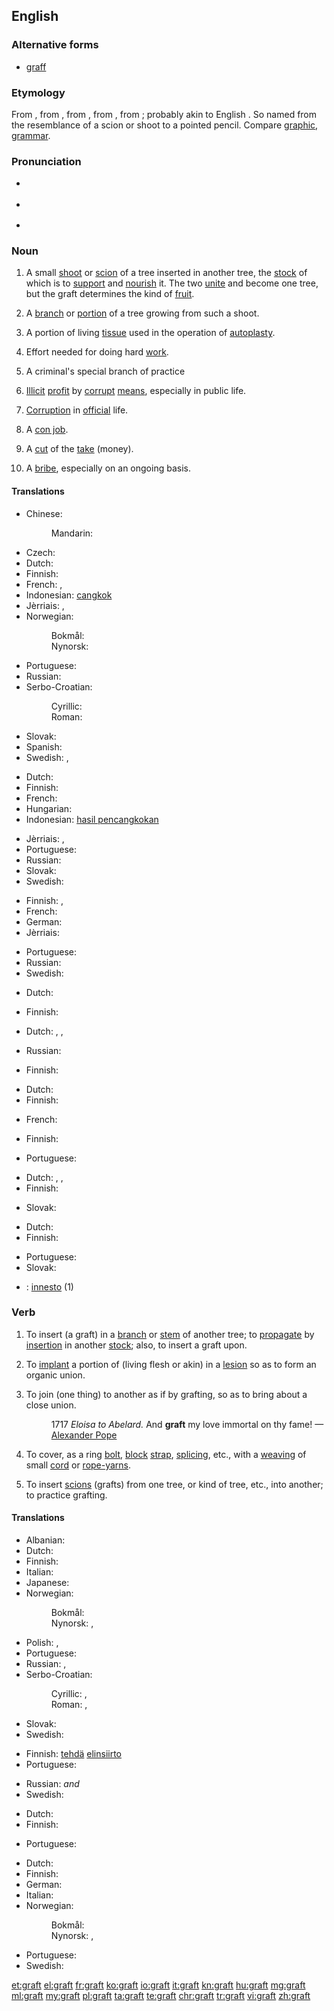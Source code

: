 ==English==
{{wikipedia}}

===Alternative forms===
* [[graff]]

===Etymology===
From {{etyl|enm|en}} {{term|graffe|lang=enm}}, from {{etyl|fro|en}} {{term|greffe||stylus|lang=fro}}, from {{etyl|la|en}} {{term|graphium||stylus|lang=la}}, from {{etyl|grc|en}} {{term|γραφείον|lang=grc}}, from {{term|γράφειν||to write|lang=grc}}; probably akin to English {{term|carve|lang=en}}. So named from the resemblance of a scion or shoot to a pointed pencil. Compare [[graphic]], [[grammar]].

===Pronunciation===
* {{a|RP}} {{IPA|/ɡɹɑːft/}}
* {{a|US|Northern England}} {{IPA|/ɡɹæft/}}
* {{rhymes|ɑːft|æft}}

===Noun===
{{en-noun|~}}

# {{context|countable|lang=en}} A small [[shoot]] or [[scion]] of a tree inserted in another tree, the [[stock]] of which is to [[support]] and [[nourish]] it. The two [[unite]] and become one tree, but the graft determines the kind of [[fruit]].
# {{context|countable|lang=en}} A [[branch]] or [[portion]] of a tree growing from such a shoot.
# {{context|surgery|countable|lang=en}} A portion of living [[tissue]] used in the operation of [[autoplasty]].
# {{context|uncountable|colloquial|lang=en}} Effort needed for doing hard [[work]].
# {{context|uncountable|slang|lang=en}} A criminal's special branch of practice
# {{context|uncountable|lang=en}} [[illicit|Illicit]] [[profit]] by [[corrupt]] [[means]], especially in public life.
# {{context|uncountable|lang=en}} [[corruption|Corruption]] in [[official]] life.
# {{context|countable|lang=en}} A [[con job]].
# {{context|countable|slang|lang=en}} A [[cut]] of the [[take]] (money).
# {{context|uncountable|US|politics|lang=en}} A [[bribe]], especially on an ongoing basis.
{{rfex}}

====Translations====
{{trans-top|small shoot or scion}}
* Chinese:
*: Mandarin: {{t|cmn|接枝|tr=jiēzhī|sc=Hani}}
* Czech: {{t-|cs|roub|m}}
* Dutch: {{t-|nl|ent|m|f}}
* Finnish: {{t-|fi|varte}}
* French: {{t+|fr|greffon|m}}, {{t+|fr|greffe|f}}
* Indonesian: [[cangkok]]
* Jèrriais: {{tø|roa-jer|ente|f}}, {{tø|roa-jer|greffe|f}}
* Norwegian:
*: Bokmål: {{t+|nb|pode|m}}
*: Nynorsk: {{t-|nn|pode|m}}
{{trans-mid}}
* Portuguese: {{t+|pt|enxerto|m}}
* Russian: {{t+|ru|привой|m|tr=privój}}
* Serbo-Croatian:
*: Cyrillic: {{t-|sh|калем|m|sc=Cyrl}}
*: Roman: {{t-|sh|kalem|m}}
* Slovak: {{t-|sk|štep|m}}
* Spanish: {{t-|es|injerto|m}}
* Swedish: {{t-|sv|ymp}}, {{t+|sv|stickling}}
{{trans-bottom}}

{{trans-top|branch or portion of a tree growing from such a shoot}}
* Dutch: {{t-|nl|ent|m|f}}
* Finnish: {{t-|fi|varte}}
* French: {{t+|fr|greffon|m}}
* Hungarian: {{t+|hu|oltvány}}
* Indonesian: [[hasil pencangkokan]]
{{trans-mid}}
* Jèrriais: {{tø|roa-jer|ente|f}}, {{tø|roa-jer|greffe|f}}
* Portuguese: {{t+|pt|enxerto|m}}
* Russian: {{t+|ru|привой|m|tr=privój}}
* Slovak: {{t-|sk|štep|m}}
* Swedish: {{t-|sv|ymp}}
{{trans-bottom}}

{{trans-top|portion of living tissue used in the operation of autoplasty}}
* Finnish: {{t-|fi|siirre}}, {{t-|fi|siirrännäinen}}
* French: {{t+|fr|greffon|m}}
* German: {{t-|de|Transplantat|n}}
* Jèrriais: {{tø|roa-jer|greffe|f}}
{{trans-mid}}
* Portuguese: {{t+|pt|enxerto|m}}
* Russian: {{t+|ru|трансплантат|m|tr=transplantát}}
* Swedish: {{t-|sv|transplantat}}
{{trans-bottom}}

{{trans-top|hard work}}
* Dutch: {{t-|nl|labeur|n}}
{{trans-mid}}
* Finnish: {{t-|fi|raataminen}}
{{trans-bottom}}

{{trans-top|criminal's special branch of practice}}
* Dutch: {{t-|nl|métier|n}}, {{t+|nl|branche|f}}, {{t+|nl|specialiteit|f}}
{{trans-mid}}
* Russian: {{t+|ru|мошенничество|n}}
{{trans-bottom}}

{{trans-top|illicit profit by corrupt means, especially in public life}}
* Finnish: {{t-|fi|voiteluraha}}
{{trans-mid}}
{{trans-bottom}}

{{trans-top|corruption in official life}}
* Dutch: {{t+|nl|corruptie|f}}
* Finnish: {{t-|fi|mädännäisyys}}
{{trans-mid}}
* French: {{t+|fr|corruption|f}}
{{trans-bottom}}

{{trans-top|con job}}
* Finnish: {{t-|fi|huijaus}}
{{trans-mid}}
* Portuguese: {{t+|pt|golpe|m}}
{{trans-bottom}}

{{trans-top|slang: cut of the take}}
<!-- Only slang expressions -->
* Dutch: {{t+|nl|aandeel|n}}, {{t+|nl|deel|n}}, {{t+|nl|portie|f}}
* Finnish: {{t-|fi|siivu}}
{{trans-mid}}
* Slovak: {{t-|sk|podiel|m}}
{{trans-bottom}}

{{trans-top|bribe}}
* Dutch: {{t-|nl|smeergeld|n}}
* Finnish: {{t-|fi|voiteluraha}}
{{trans-mid}}
* Portuguese: {{t+|pt|suborno|m}}
* Slovak: {{t-|sk|úplatok|m}}
{{trans-bottom}}

{{checktrans-top}}
* {{ttbc|it}}: [[innesto]] {{g|m}} (1)
{{trans-bottom}}

===Verb===
{{en-verb}}

# {{context|transitive|lang=en}} To insert (a graft) in a [[branch]] or [[stem]] of another tree; to [[propagate]] by [[insertion]] in another [[stock]]; also, to insert a graft upon.
# {{context|transitive|surgery|lang=en}} To [[implant]] a portion of (living flesh or akin) in a [[lesion]] so as to form an organic union.
# {{context|transitive|lang=en}} To join (one thing) to another as if by grafting, so as to bring about a close union.
#: 1717 ''Eloisa to Abelard. '' And '''graft''' my love immortal on thy fame! — [[w:Alexander Pope|Alexander Pope]]
# {{context|transitive|nautical|lang=en}} To cover, as a ring [[bolt]], [[block]] [[strap]], [[splicing]], etc., with a [[weaving]] of small [[cord]] or [[rope-yarns]].
# {{context|intransitive|lang=en}} To insert [[scion|scions]] (grafts) from one tree, or kind of tree, etc., into another; to practice grafting.

====Translations====
{{trans-top|insert (a graft) in a branch or stem of another tree}}
* Albanian: {{t-|sq|shartoj}}
* Dutch: {{t+|nl|enten}}
* Finnish: {{t-|fi|varttaa}}
* Italian: {{t-|it|innestare}}
* Japanese: {{t+|ja|接ぐ|tr=tsugu|sc=Jpan}}
* Norwegian:
*: Bokmål: {{t+|no|pode}}
*: Nynorsk: {{t-|nn|pode}}, {{t-|nn|pote}}
{{trans-mid}}
* Polish: {{t-|pl|zaszczepiać}}, {{t+|pl|szczepić}}
* Portuguese: {{t-|pt|enxertar}}
* Russian: {{t+|ru|прививать|tr=privivát'}} {{impf}}, {{t+|ru|привить|tr=privít'}} {{pf.}}
* Serbo-Croatian:
*: Cyrillic: {{t-|sh|калемити}}, {{t-|sh|накалемити}}
*: Roman: {{t-|sh|kalemiti}}, {{t-|sh|nakalemiti}}
* Slovak: {{t-|sk|zaštepiť}}
* Swedish: {{t+|sv|ympa}}
{{trans-bottom}}

{{trans-top|implant a portion of (living flesh or akin) in a lesion so as to form an organic union}}
* Finnish: [[tehdä]] [[elinsiirto]]
* Portuguese: {{t-|pt|enxertar}}
{{trans-mid}}
* Russian: {{t+|ru|имплантировать|tr=implantírovat'}} {{impf}} ''and'' {{pf.}}
* Swedish: {{t-|sv|transplantera}}
{{trans-bottom}}

{{trans-top|join (one thing) to another as if by grafting}}
* Dutch: {{t+|nl|enten}}
* Finnish: {{t+|fi|liittää}}
{{trans-mid}}
* Portuguese: {{t-|pt|enxertar}}
{{trans-bottom}}

{{trans-top|cover, as a ring bolt, block strap, splicing, etc.}}
{{trans-mid}}
{{trans-bottom}}

{{trans-top|insert scions from one tree, or kind of tree, etc.}}
* Dutch: {{t+|nl|enten}}
* Finnish: {{t-|fi|varttaa}}
* German: {{t+|de|pfropfen}}
* Italian: {{t-|it|innestare}}
* Norwegian:
*: Bokmål: {{t+|no|pode}}
*: Nynorsk: {{t-|nn|pode}}, {{t-|nn|pote}}
{{trans-mid}}
* Portuguese: {{t-|pt|enxertar}}
* Swedish: {{t+|sv|ympa}}
{{trans-bottom}}

[[et:graft]]
[[el:graft]]
[[fr:graft]]
[[ko:graft]]
[[io:graft]]
[[it:graft]]
[[kn:graft]]
[[hu:graft]]
[[mg:graft]]
[[ml:graft]]
[[my:graft]]
[[pl:graft]]
[[ta:graft]]
[[te:graft]]
[[chr:graft]]
[[tr:graft]]
[[vi:graft]]
[[zh:graft]]